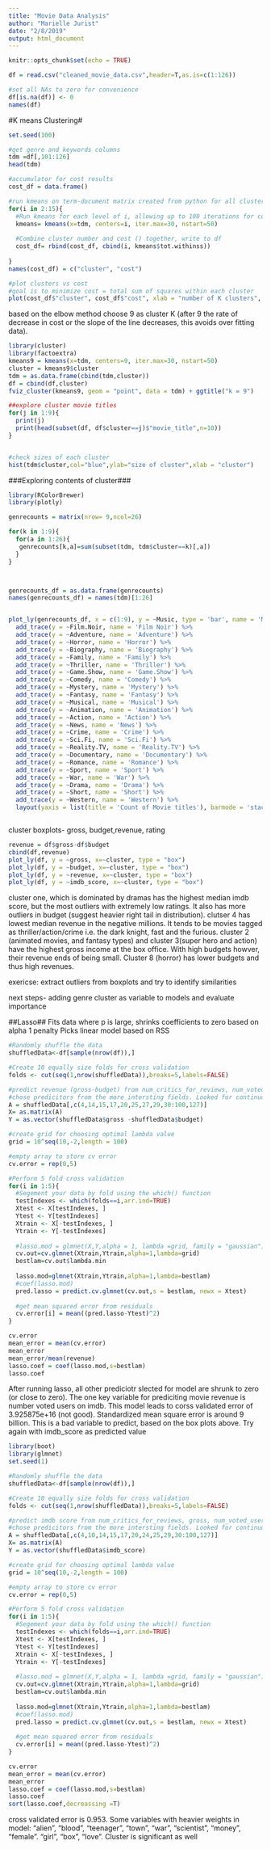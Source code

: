 ```yaml
---
title: "Movie Data Analysis"
author: "Marielle Jurist"
date: "2/8/2019"
output: html_document
---
```


```r
knitr::opts_chunk$set(echo = TRUE)
```

```r
df = read.csv("cleaned_movie_data.csv",header=T,as.is=c(1:126))

#set all NAs to zero for convenience
df[is.na(df)] <- 0
names(df)

```



#K means Clustering#
```r
set.seed(100)

#get genre and keywords columns
tdm =df[,101:126]
head(tdm)

#accumulator for cost results
cost_df = data.frame()

#run kmeans on term-document matrix created from python for all clusters up to 20
for(i in 2:15){
  #Run kmeans for each level of i, allowing up to 100 iterations for convergence
  kmeans= kmeans(x=tdm, centers=i, iter.max=30, nstart=50)
  
  #Combine cluster number and cost () together, write to df
  cost_df= rbind(cost_df, cbind(i, kmeans$tot.withinss))
  
}
names(cost_df) = c("cluster", "cost")

#plot clusters vs cost
#goal is to minimize cost = total sum of squares within each cluster
plot(cost_df$"cluster", cost_df$"cost", xlab = "number of K clusters", ylab="Total within-clusters sum of squares")
```

based on the elbow method choose 9 as cluster K (after 9 the rate of decrease in cost or the slope of the line decreases, this avoids over fitting data). 
```r
library(cluster)
library(factoextra)
kmeans9 = kmeans(x=tdm, centers=9, iter.max=30, nstart=50)
cluster = kmeans9$cluster
tdm = as.data.frame(cbind(tdm,cluster))
df = cbind(df,cluster)
fviz_cluster(kmeans9, geom = "point", data = tdm) + ggtitle("k = 9")
```
```r
##explore cluster movie titles
for(j in 1:9){
  print(j)
  print(head(subset(df, df$cluster==j)$"movie_title",n=10))
}


#check sizes of each cluster
hist(tdm$cluster,col="blue",ylab="size of cluster",xlab = "cluster")
```
###Exploring contents of cluster###
```r
library(RColorBrewer)
library(plotly)

genrecounts = matrix(nrow= 9,ncol=26)

for(k in 1:9){
  for(a in 1:26){
   genrecounts[k,a]=sum(subset(tdm, tdm$cluster==k)[,a])
  }
}



genrecounts_df = as.data.frame(genrecounts)
names(genrecounts_df) = names(tdm)[1:26]


plot_ly(genrecounts_df, x = c(1:9), y = ~Music, type = 'bar', name = 'Music') %>%
  add_trace(y = ~Film.Noir, name = 'Film Noir') %>%
  add_trace(y = ~Adventure, name = 'Adventure') %>%
  add_trace(y = ~Horror, name = 'Horror') %>%
  add_trace(y = ~Biography, name = 'Biography') %>%
  add_trace(y = ~Family, name = 'Family') %>%
  add_trace(y = ~Thriller, name = 'Thriller') %>%
  add_trace(y = ~Game.Show, name = 'Game.Show') %>%
  add_trace(y = ~Comedy, name = 'Comedy') %>%
  add_trace(y = ~Mystery, name = 'Mystery') %>%
  add_trace(y = ~Fantasy, name = 'Fantasy') %>%
  add_trace(y = ~Musical, name = 'Musical') %>%
  add_trace(y = ~Animation, name = 'Animation') %>%
  add_trace(y = ~Action, name = 'Action') %>%
  add_trace(y = ~News, name = 'News') %>%
  add_trace(y = ~Crime, name = 'Crime') %>%
  add_trace(y = ~Sci.Fi, name = 'Sci.Fi') %>%
  add_trace(y = ~Reality.TV, name = 'Reality.TV') %>%
  add_trace(y = ~Documentary, name = 'Documentary') %>%
  add_trace(y = ~Romance, name = 'Romance') %>%
  add_trace(y = ~Sport, name = 'Sport') %>%
  add_trace(y = ~War, name = 'War') %>%
  add_trace(y = ~Drama, name = 'Drama') %>%
  add_trace(y = ~Short, name = 'Short') %>%
  add_trace(y = ~Western, name = 'Western') %>%
  layout(yaxis = list(title = 'Count of Movie titles'), barmode = 'stack')



```

cluster boxplots- gross, budget,revenue, rating
```r
revenue = df$gross-df$budget
cbind(df,revenue)
plot_ly(df, y = ~gross, x=~cluster, type = "box")
plot_ly(df, y = ~budget, x=~cluster, type = "box")
plot_ly(df, y = ~revenue, x=~cluster, type = "box")
plot_ly(df, y = ~imdb_score, x=~cluster, type = "box")

```
cluster one, which is dominated by dramas has the highest median imdb score, but the most outliers with extremely low ratings. It also has more outliers in budget (suggest heavier right tail in distribution).
clutser 4 has lowest median revenue in the negative millions. It tends to be movies tagged as thriller/action/crime i.e. the dark knight, fast and the furious.
cluster 2 (animated movies, and fantasy types) and cluster 3(super hero and action) have the highest gross income at the box office. With high budgets howver, their revenue ends of being small.
Cluster 8 (horror) has lower budgets and thus high revenues.

exericse: extract outliers from boxplots and try to identify similarities

next steps- adding genre cluster as variable to models and evaluate importance


##Lasso##
Fits data where p is large, shrinks coefficients to zero based on alpha 1 penalty
Picks linear model based on RSS

```r
#Randomly shuffle the data
shuffledData<-df[sample(nrow(df)),]

#Create 10 equally size folds for cross validation
folds <- cut(seq(1,nrow(shuffledData)),breaks=5,labels=FALSE)

#predict revenue (gross-budget) from num_critics_for_reviews, num_voted_users, cast_total_facebook_likes, _facenumber_in_poster, num_user_for_reviews, titel_year, imdb_score, movie_facebook_likes, all the parsed fields from plot_keywords, and cluster (from the kMeans exercise)
#chose predicitors from the more intersting fields. Looked for continuous variables over categorical variables in order to avoid errors when getting family = "gaussian" predictions
A = shuffledData[,c(4,14,15,17,20,25,27,29,30:100,127)]
X= as.matrix(A)
Y = as.vector(shuffledData$gross -shuffledData$budget)

#create grid for choosing optimal lambda value
grid = 10^seq(10,-2,length = 100)

#empty array to store cv error
cv.error = rep(0,5)

#Perform 5 fold cross validation
for(i in 1:5){
  #Segement your data by fold using the which() function 
  testIndexes <- which(folds==i,arr.ind=TRUE)
  Xtest <- X[testIndexes, ]
  Ytest <- Y[testIndexes]
  Xtrain <- X[-testIndexes, ]
  Ytrain <- Y[-testIndexes]
  
  #lasso.mod = glmnet(X,Y,alpha = 1, lambda =grid, family = "gaussian")
  cv.out=cv.glmnet(Xtrain,Ytrain,alpha=1,lambda=grid)
  bestlam=cv.out$lambda.min
  
  lasso.mod=glmnet(Xtrain,Ytrain,alpha=1,lambda=bestlam)
  #coef(lasso.mod)
  pred.lasso = predict.cv.glmnet(cv.out,s = bestlam, newx = Xtest)
  
  #get mean squared error from residuals
  cv.error[i] = mean((pred.lasso-Ytest)^2)
}

cv.error
mean_error = mean(cv.error)
mean_error
mean_error/mean(revenue)
lasso.coef = coef(lasso.mod,s=bestlam)
lasso.coef
```
After running lasso, all other prediciotr slected for model are shrunk to zero (or close to zero). The one key variable for prediciting movie revenue is number voted users on imdb. This model leads to corss validated error of  3.925875e+16 (not good). Standardized mean square error is around 9 billion. This is a bad variable to predict, based on the box plots above. Try again with imdb_score as predicted value

```r
library(boot)
library(glmnet)
set.seed(1)

#Randomly shuffle the data
shuffledData<-df[sample(nrow(df)),]

#Create 10 equally size folds for cross validation
folds <- cut(seq(1,nrow(shuffledData)),breaks=5,labels=FALSE)

#predict imdb score from num_critics_for_reviews, gross, num_voted_users, cast_total_facebook_likes, _facenumber_in_poster, num_user_for_reviews, budget, title_year, imdb_score, movie_facebook_likes, all the parsed fields from plot_keywords, and cluster (from the kMeans exercise)
#chose predicitors from the more intersting fields. Looked for continuous variables over categorical variables in order to avoid errors when getting family = "gaussian" predictions
A = shuffledData[,c(4,10,14,15,17,20,24,25,29,30:100,127)]
X= as.matrix(A)
Y = as.vector(shuffledData$imdb_score)

#create grid for choosing optimal lambda value
grid = 10^seq(10,-2,length = 100)

#empty array to store cv error
cv.error = rep(0,5)

#Perform 5 fold cross validation
for(i in 1:5){
  #Segement your data by fold using the which() function 
  testIndexes <- which(folds==i,arr.ind=TRUE)
  Xtest <- X[testIndexes, ]
  Ytest <- Y[testIndexes]
  Xtrain <- X[-testIndexes, ]
  Ytrain <- Y[-testIndexes]
  
  #lasso.mod = glmnet(X,Y,alpha = 1, lambda =grid, family = "gaussian")
  cv.out=cv.glmnet(Xtrain,Ytrain,alpha=1,lambda=grid)
  bestlam=cv.out$lambda.min
  
  lasso.mod=glmnet(Xtrain,Ytrain,alpha=1,lambda=bestlam)
  #coef(lasso.mod)
  pred.lasso = predict.cv.glmnet(cv.out,s = bestlam, newx = Xtest)
  
  #get mean squared error from residuals
  cv.error[i] = mean((pred.lasso-Ytest)^2)
}

cv.error
mean_error = mean(cv.error)
mean_error
lasso.coef = coef(lasso.mod,s=bestlam)
lasso.coef
sort(lasso.coef,decreassing =T)
```
cross validated error is 0.953. Some variables with heavier weights in model: "alien", "blood", "teenager", "town", "war", "scientist", "money", "female". "girl", "box", "love". Cluster is significant as well

